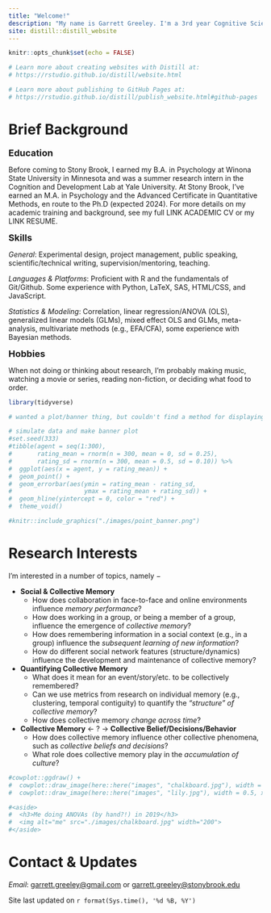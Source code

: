 ```yaml
---
title: "Welcome!"
description: "My name is Garrett Greeley. I'm a 3rd year Cognitive Science Ph.D. student at Stony Brook University. I'm interested in collective/social memory, learning, and quantiative methods."
site: distill::distill_website
---
```


```r
knitr::opts_chunk$set(echo = FALSE)

# Learn more about creating websites with Distill at:
# https://rstudio.github.io/distill/website.html

# Learn more about publishing to GitHub Pages at:
# https://rstudio.github.io/distill/publish_website.html#github-pages

```

# Brief Background

<font size="4"> **Education**</font>

Before coming to Stony Brook, I earned my B.A. in Psychology at Winona State University in Minnesota and was a summer research intern in the Cognition and Development Lab at Yale University. At Stony Brook, I've earned an M.A. in Psychology and the Advanced Certificate in Quantitative Methods, en route to the Ph.D (expected 2024). For more details on my academic training and background, see my full LINK ACADEMIC CV or my LINK RESUME.

<font size="4"> **Skills**</font>

*General*: Experimental design, project management, public speaking, scientific/technical writing, supervision/mentoring, teaching. 

*Languages & Platforms*: Proficient with R and the fundamentals of Git/Github. Some experience with Python, LaTeX, SAS, HTML/CSS, and JavaScript.

*Statistics & Modeling*: Correlation, linear regression/ANOVA (OLS), generalized linear models (GLMs), mixed effect OLS and GLMs, meta-analysis, multivariate methods (e.g., EFA/CFA), some experience with Bayesian methods. 

<font size="4"> **Hobbies**</font>

When not doing or thinking about research, I'm probably making music, watching a movie or series, reading non-fiction, or deciding what food to order.

```r
library(tidyverse)
```

```r

# wanted a plot/banner thing, but couldn't find a method for displaying nicely

# simulate data and make banner plot
#set.seed(333)
#tibble(agent = seq(1:300),
#       rating_mean = rnorm(n = 300, mean = 0, sd = 0.25),
#       rating_sd = rnorm(n = 300, mean = 0.5, sd = 0.10)) %>%
#  ggplot(aes(x = agent, y = rating_mean)) +
#  geom_point() +
#  geom_errorbar(aes(ymin = rating_mean - rating_sd,
#                    ymax = rating_mean + rating_sd)) +
#  geom_hline(yintercept = 0, color = "red") +
#  theme_void()

#knitr::include_graphics("./images/point_banner.png")
```

# Research Interests

I'm interested in a number of topics, namely $-$

- **Social & Collective Memory**
  - How does collaboration in face-to-face and online environments influence *memory performance*?
  - How does working in a group, or being a member of a group, influence the emergence of *collective memory*?
  - How does remembering information in a social context (e.g., in a group) influence the *subsequent learning of new information*?
  - How do different social network features (structure/dynamics) influence the development and maintenance of collective memory?
  
- **Quantifying Collective Memory**
  - What does it mean for an event/story/etc. to be collectively remembered?
  - Can we use metrics from research on individual memory (e.g., clustering, temporal contiguity) to quantify the *"structure" of collective memory*?
  - How does collective memory *change across time*?
  
- **Collective Memory** $\leftarrow$ ? $\rightarrow$ **Collective Belief/Decisions/Behavior**
  - How does collective memory influence other collective phenomena, such as *collective beliefs and decisions*?
  - What role does collective memory play in the *accumulation of culture*?
  

```r
#cowplot::ggdraw() + 
#  cowplot::draw_image(here::here("images", "chalkboard.jpg"), width = 0.5) + 
#  cowplot::draw_image(here::here("images", "lily.jpg"), width = 0.5, x = 0.51)
```

```r
#<aside>
#  <h3>Me doing ANOVAs (by hand?!) in 2019</h3>
#  <img alt="me" src="./images/chalkboard.jpg" width="200">
#</aside>
```

# Contact & Updates

*Email*: [garrett.greeley@gmail.com](garrett.greeley@gmail.com) or [garrett.greeley@stonybrook.edu](garrett.greeley@stonybrook.edu)

Site last updated on `r format(Sys.time(), '%d %B, %Y')`